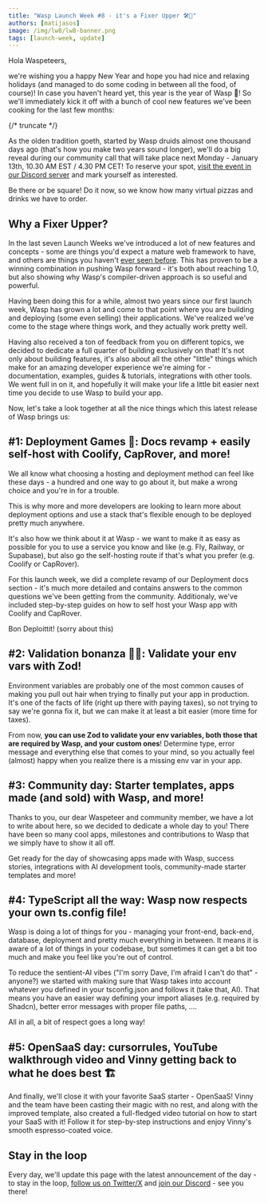 ```yaml
---
title: "Wasp Launch Week #8 - it's a Fixer Upper 🛠️🏡"
authors: [matijasos]
image: /img/lw8/lw8-banner.png
tags: [launch-week, update]
---
```




<ImgWithCaption alt="Launch Week 8 is here" source="img/lw8/lw8-banner.png" />

Hola Waspeteers,

we're wishing you a happy New Year and hope you had nice and relaxing holidays (and managed to do some coding in between all the food, of course)! In case you haven't heard yet, this year is the year of Wasp 🐝! So we'll immediately kick it off with a bunch of cool new features we've been cooking for the last few months:

{/* truncate */}

<ImgWithCaption alt="Buckle up" source="img/lw8/buckle-up.webp" caption="Yup, you better do." />

As the olden tradition goeth, started by Wasp druids almost one thousand days ago (that's how you make two years sound longer), we'll do a big reveal during our community call that will take place next Monday - January 13th, 10.30 AM EST / 4.30 PM CET! To reserve your spot, [visit the event in our Discord server](https://discord.gg/PQVY9FvG?event=1326930588191559690) and mark yourself as interested.

<ImgWithCaption alt="Join the kick-off event" source="img/lw8/join-event-instructions.png" />

Be there or be square! Do it now, so we know how many virtual pizzas and drinks we have to order.

## Why a Fixer Upper?

In the last seven Launch Weeks we've introduced a lot of new features and concepts - some are things you'd expect a mature web framework to have, and others are things you haven't [ever seen before](/blog/2024/04/25/first-framework-that-lets-you-visualize-react-node-app-code). This has proven to be a winning combination in pushing Wasp forward - it's both about reaching 1.0, but also showing why Wasp's compiler-driven approach is so useful and powerful.

Having been doing this for a while, almost two years since our first launch week, Wasp has grown a lot and come to that point where you are building and deploying (some even selling) their applications. We've realized we've come to the stage where things work, and they actually work pretty well.

<ImgWithCaption alt="I love Wasp" source="img/lw8/i-love-wasp.png" />

Having also received a ton of feedback from you on different topics, we decided to dedicate a full quarter of building exclusively on that! It's not only about building features, it's also about all the other "little" things which make for an amazing developer experience we're aiming for - documentation, examples, guides & tutorials, integrations with other tools. We went full in on it, and hopefully it will make your life a little bit easier next time you decide to use Wasp to build your app.

Now, let's take a look together at all the nice things which this latest release of Wasp brings us:

## #1: Deployment Games 🦑: Docs revamp + easily self-host with Coolify, CapRover, and more!

<ImgWithCaption alt="Deployment games" source="img/lw8/deployment-games.png" caption="Take the blue pill, Harry." />

We all know what choosing a hosting and deployment method can feel like these days - a hundred and one way to go about it, but make a wrong choice and you're in for a trouble.

This is why more and more developers are looking to learn more about deployment options and use a stack that's flexible enough to be deployed pretty much anywhere.

It's also how we think about it at Wasp - we want to make it as easy as possible for you to use a service you know and like (e.g. Fly, Railway, or Supabase), but also go the self-hosting route if that's what you prefer (e.g. Coolify or CapRover).

<ImgWithCaption alt="deployment diagram" source="img/lw8/wasp-app-flow.gif" caption="Miho add some super cool diagrams like this in our revamped docs!" />

For this launch week, we did a complete revamp of our Deployment docs section - it's much more detailed and contains answers to the common questions we've been getting from the community. Additionaly, we've included step-by-step guides on how to self host your Wasp app with Coolify and CapRover.

Bon Deploittit! (sorry about this)

## #2: Validation bonanza 🏴‍☠️: Validate your env vars with Zod!

<ImgWithCaption alt="env var validation with Zod" source="img/lw8/zod-env-validation.png" />

Environment variables are probably one of the most common causes of making you pull out hair when trying to finally put your app in production. It's one of the facts of life (right up there with paying taxes), so not trying to say we're gonna fix it, but we can make it at least a bit easier (more time for taxes).

From now, **you can use Zod to validate your env variables, both those that are required by Wasp, and your custom ones**! Determine type, error message and everything else that comes to your mind, so you actually feel (almost) happy when you realize there is a missing env var in your app.

## #3: Community day: Starter templates, apps made (and sold) with Wasp, and more!

<ImgWithCaption alt="TurboReel" source="img/lw8/turboreel.webp" caption="Made with Wasp!" />

Thanks to you, our dear Waspeteer and community member, we have a lot to write about here, so we decided to dedicate a whole day to you! There have been so many cool apps, milestones and contributions to Wasp that we simply have to show it all off.

Get ready for the day of showcasing apps made with Wasp, success stories, integrations with AI development tools, community-made starter templates and more!

## #4: TypeScript all the way: Wasp now respects your own ts.config file!

<ImgWithCaption alt="tsconfig" source="img/lw8/tsconfig-wasp.png" caption="You will respect my authoritah!" />

Wasp is doing a lot of things for you - managing your front-end, back-end, database, deployment and pretty much everything in between. It means it is aware of a lot of things in your codebase, but sometimes it can get a bit too much and make you feel like you're out of control.

To reduce the sentient-AI vibes ("I'm sorry Dave, I'm afraid I can't do that" - anyone?) we started with making sure that Wasp takes into account whatever you defined in your tsconfig.json and follows it (take that, AI). That means you have an easier way defining your import aliases (e.g. required by Shadcn), better error messages with proper file paths, ....

All in all, a bit of respect goes a long way!

## #5: OpenSaaS day: cursorrules, YouTube walkthrough video and Vinny getting back to what he does best 🏗️

<ImgWithCaption alt="opensaas video tutorial" source="img/lw8/opensaas-video.png" caption="Ma, cancel Netflix, Vinny just dropped a new Open SaaS tutorial!" />

And finally, we'll close it with your favorite SaaS starter - OpenSaaS! Vinny and the team have been casting their magic with no rest, and along with the improved template, also created a full-fledged video tutorial on how to start your SaaS with it! Follow it for step-by-step instructions and enjoy Vinny's smooth espresso-coated voice.

## Stay in the loop

<ImgWithCaption alt="dont leave" source="img/lw7/dont-go.gif" />

Every day, we'll update this page with the latest announcement of the day - to stay in the loop, [follow us on Twitter/X](https://twitter.com/WaspLang) and [join our Discord](https://discord.gg/rzdnErX) - see you there!
